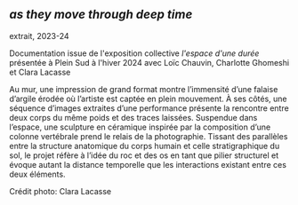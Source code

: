 ## _as they move through deep time_

extrait, 2023-24

Documentation issue de l'exposition collective *l'espace d'une durée* présentée à Plein Sud à l'hiver 2024 avec Loïc Chauvin, Charlotte Ghomeshi et Clara Lacasse

Au mur, une impression de grand format montre l’immensité d’une falaise d’argile érodée où l’artiste est captée en plein mouvement. À ses côtés, une séquence d’images extraites d’une performance présente la rencontre entre deux corps du même poids et des traces laissées. Suspendue dans l’espace, une sculpture en céramique inspirée par la composition d’une colonne vertébrale prend le relais de la photographie. Tissant des parallèles entre la structure anatomique du corps humain et celle stratigraphique du sol, le projet réfère à l’idée du roc et des os en tant que pilier structurel et évoque autant la distance temporelle que les interactions existant entre ces deux éléments.

Crédit photo: Clara Lacasse
